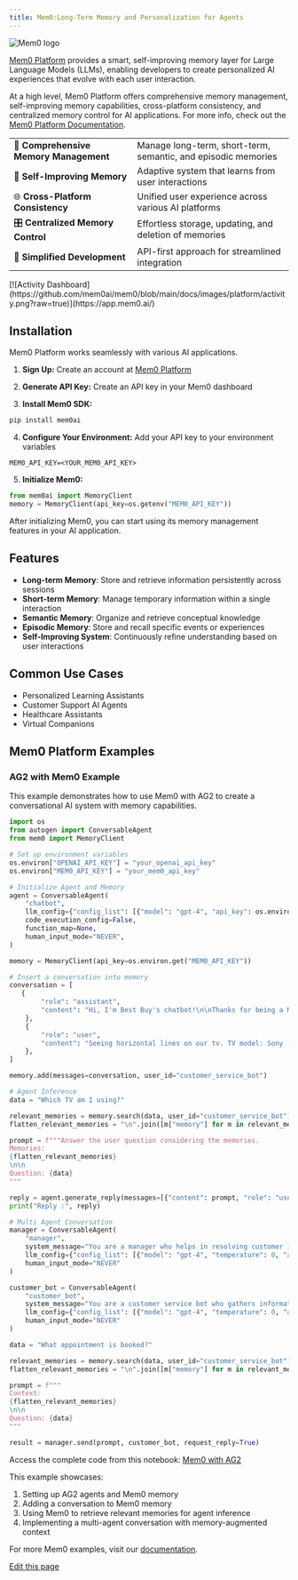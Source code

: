 ```yaml
---
title: Mem0:Long-Term Memory and Personalization for Agents
---
```


<img src="https://github.com/mem0ai/mem0/blob/main/docs/images/mem0-bg.png?raw=true" alt="Mem0 logo"  />

[Mem0 Platform](https://www.mem0.ai/) provides a smart, self-improving memory layer for Large Language Models (LLMs), enabling developers to create personalized AI experiences that evolve with each user interaction.

At a high level, Mem0 Platform offers comprehensive memory management, self-improving memory capabilities, cross-platform consistency, and centralized memory control for AI applications. For more info, check out the [Mem0 Platform Documentation](https://docs.mem0.ai).

|                                          |                                                                   |
| ---------------------------------------- | ----------------------------------------------------------------- |
| 🧠 **Comprehensive Memory Management**   | Manage long-term, short-term, semantic, and episodic memories     |
| 🔄 **Self-Improving Memory**             | Adaptive system that learns from user interactions                |
| 🌐 **Cross-Platform Consistency**        | Unified user experience across various AI platforms               |
| 🎛️ **Centralized Memory Control**        | Effortless storage, updating, and deletion of memories            |
| 🚀 **Simplified Development**            | API-first approach for streamlined integration                    |

<Accordion title="Activity Dashboard" defaultOpen>
  [![Activity
  Dashboard](https://github.com/mem0ai/mem0/blob/main/docs/images/platform/activity.png?raw=true)](https://app.mem0.ai/)
</Accordion>

## Installation

Mem0 Platform works seamlessly with various AI applications.

1. **Sign Up:**
Create an account at [Mem0 Platform](https://app.mem0.ai/)

2. **Generate API Key:**
Create an API key in your Mem0 dashboard

3. **Install Mem0 SDK:**
```bash
pip install mem0ai
```

4. **Configure Your Environment:**
Add your API key to your environment variables

```
MEM0_API_KEY=<YOUR_MEM0_API_KEY>
```

5. **Initialize Mem0:**

```python
from mem0ai import MemoryClient
memory = MemoryClient(api_key=os.getenv("MEM0_API_KEY"))
```

After initializing Mem0, you can start using its memory management features in your AI application.

## Features

- **Long-term Memory**: Store and retrieve information persistently across sessions
- **Short-term Memory**: Manage temporary information within a single interaction
- **Semantic Memory**: Organize and retrieve conceptual knowledge
- **Episodic Memory**: Store and recall specific events or experiences
- **Self-Improving System**: Continuously refine understanding based on user interactions

## Common Use Cases

- Personalized Learning Assistants
- Customer Support AI Agents
- Healthcare Assistants
- Virtual Companions

## Mem0 Platform Examples

### AG2 with Mem0 Example

This example demonstrates how to use Mem0 with AG2 to create a conversational AI system with memory capabilities.

```python
import os
from autogen import ConversableAgent
from mem0 import MemoryClient

# Set up environment variables
os.environ["OPENAI_API_KEY"] = "your_openai_api_key"
os.environ["MEM0_API_KEY"] = "your_mem0_api_key"

# Initialize Agent and Memory
agent = ConversableAgent(
    "chatbot",
    llm_config={"config_list": [{"model": "gpt-4", "api_key": os.environ.get("OPENAI_API_KEY")}]},
    code_execution_config=False,
    function_map=None,
    human_input_mode="NEVER",
)

memory = MemoryClient(api_key=os.environ.get("MEM0_API_KEY"))

# Insert a conversation into memory
conversation = [
   {
        "role": "assistant",
        "content": "Hi, I'm Best Buy's chatbot!\n\nThanks for being a My Best Buy TotalTM member.\n\nWhat can I help you with?"
    },
    {
        "role": "user",
        "content": "Seeing horizontal lines on our tv. TV model: Sony - 77\" Class BRAVIA XR A80K OLED 4K UHD Smart Google TV"
    },
]

memory.add(messages=conversation, user_id="customer_service_bot")

# Agent Inference
data = "Which TV am I using?"

relevant_memories = memory.search(data, user_id="customer_service_bot")
flatten_relevant_memories = "\n".join([m["memory"] for m in relevant_memories])

prompt = f"""Answer the user question considering the memories.
Memories:
{flatten_relevant_memories}
\n\n
Question: {data}
"""

reply = agent.generate_reply(messages=[{"content": prompt, "role": "user"}])
print("Reply :", reply)

# Multi Agent Conversation
manager = ConversableAgent(
    "manager",
    system_message="You are a manager who helps in resolving customer issues.",
    llm_config={"config_list": [{"model": "gpt-4", "temperature": 0, "api_key": os.environ.get("OPENAI_API_KEY")}]},
    human_input_mode="NEVER"
)

customer_bot = ConversableAgent(
    "customer_bot",
    system_message="You are a customer service bot who gathers information on issues customers are facing.",
    llm_config={"config_list": [{"model": "gpt-4", "temperature": 0, "api_key": os.environ.get("OPENAI_API_KEY")}]},
    human_input_mode="NEVER"
)

data = "What appointment is booked?"

relevant_memories = memory.search(data, user_id="customer_service_bot")
flatten_relevant_memories = "\n".join([m["memory"] for m in relevant_memories])

prompt = f"""
Context:
{flatten_relevant_memories}
\n\n
Question: {data}
"""

result = manager.send(prompt, customer_bot, request_reply=True)
```

Access the complete code from this notebook: [Mem0 with AG2](https://colab.research.google.com/drive/1NZEwC9w6V2S6hYmK7l2SQ9jhQrG1uKk8?usp=sharing)

This example showcases:
1. Setting up AG2 agents and Mem0 memory
2. Adding a conversation to Mem0 memory
3. Using Mem0 to retrieve relevant memories for agent inference
4. Implementing a multi-agent conversation with memory-augmented context

For more Mem0 examples, visit our [documentation](https://docs.mem0.ai/examples).

<div className="edit-url-container">
    <a className="edit-url" href="https://github.com/ag2ai/ag2/edit/main/website/docs/ecosystem/mem0.mdx" target='_blank'><Icon icon="pen" iconType="solid" size="13px"/> Edit this page</a>
</div>
